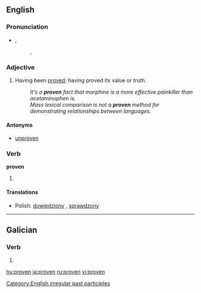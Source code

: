 {{also|provén}}
==English==

===Pronunciation===
*{{IPA|/'pruːvən/}}, {{SAMPA|/"pru:v@n/}}
*:{{rhymes|əʊvən}}, {{rhymes|uːvən}}

===Adjective===
{{en-adj}}

# Having been [[prove]]d; having proved its value or truth.
#: ''It's a '''proven''' fact that morphine is a more effective painkiller than acetaminophen is.''
#: ''Mass lexical comparison is not a '''proven''' method for demonstrating relationships between languages.''

====Antonyms====
* {{sense|having been proved}} [[unproven]]

===Verb===
'''proven'''

# {{context|often|_|proscribed}} {{past participle of|[[prove]]}}

====Translations====
{{top}}
{{mid}}
* Polish: [[dowiedziony]] {{m}}, [[sprawdzony]] {{m}}
{{bottom}}

[[Category:English irregular past participles]]

----

==Galician==

===Verb===
{{gl-verb-form}}

# {{conjugation of|[[provir#Galician|provir]]||2|s|imp}}

[[hu:proven]]
[[ja:proven]]
[[ru:proven]]
[[vi:proven]]